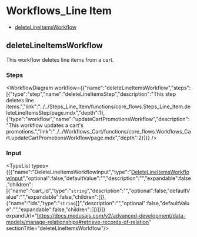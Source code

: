 
# Workflows\_Line Item

- [deleteLineItemsWorkflow](../../../modules/core_flows/page.mdx#deletelineitemsworkflow)

## deleteLineItemsWorkflow

This workflow deletes line items from a cart.

### Steps

<WorkflowDiagram workflow={{"name":"deleteLineItemsWorkflow","steps":[{"type":"step","name":"deleteLineItemsStep","description":"This step deletes line items.","link":"../../Steps_Line_Item/functions/core_flows.Steps_Line_Item.deleteLineItemsStep/page.mdx","depth":1},{"type":"workflow","name":"updateCartPromotionsWorkflow","description":"This workflow updates a cart's promotions.","link":"../../Workflows_Cart/functions/core_flows.Workflows_Cart.updateCartPromotionsWorkflow/page.mdx","depth":2}]}} />

### Input

<TypeList types={[{"name":"DeleteLineItemsWorkflowInput","type":"[DeleteLineItemsWorkflowInput](../../types/core_flows.DeleteLineItemsWorkflowInput/page.mdx)","optional":false,"defaultValue":"","description":"","expandable":false,"children":[{"name":"cart_id","type":"`string`","description":"","optional":false,"defaultValue":"","expandable":false,"children":[]},{"name":"ids","type":"`string`[]","description":"","optional":false,"defaultValue":"","expandable":false,"children":[]}]}]} expandUrl="https://docs.medusajs.com/v2/advanced-development/data-models/manage-relationships#retrieve-records-of-relation" sectionTitle="deleteLineItemsWorkflow"/>
